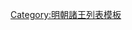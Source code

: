 {{ming|title=明朝衛輝郡諸王|ed=衛輝國|head=[[成化]]二十一年（[[1485年]]）封。|
{{ming/title}}
{{ming/list|衛輝恭懿王|[[朱彌鋿]]|朱芝址、庶五子|[[1485年]]—[[1547年]]|成化二十一年封。[[嘉靖]]二十六年薨。}}
{{ming/list|衛輝端順王|[[朱宇漳]]|朱彌鋿、嫡四子<ref>《明御製唐府衛輝王妃郭氏壙誌》，《新中國出土墓誌·河南（貳）》下冊，文物出版社，2002年，第245-246頁。</ref>|[[1550年]]—[[1562年]]|嘉靖二十九年襲封。四十一年薨。}}
{{ming/list|衛輝榮昭王|[[朱宙桐]]|朱宇漳、庶一子|追封|初封[[鎮國將軍]]。嘉靖四十年卒。以子[[朱碩煥|碩煥]]襲封，追封諡榮昭王。}}
{{ming/list|衛輝溫僖王|[[朱碩煥]]|朱宙桐、庶一子| [[1564年]]—[[1566年]]|嘉靖四十三年襲封。四十五年薨。無子，除。}}
{{ming/note|參考文獻}}
{{ming/note|ref}}
}}<noinclude>
[[Category:明朝諸王列表模板]]
</noinclude>